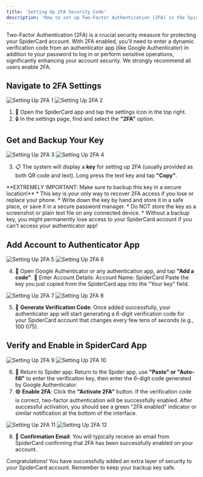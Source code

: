 ```yaml
---
title: 'Setting Up 2FA Security Code'
description: 'How to set up Two-Factor Authentication (2FA) in the SpiderCard app.'
---
```


<Info>
Two-Factor Authentication (2FA) is a crucial security measure for protecting your SpiderCard account. With 2FA enabled, you'll need to enter a dynamic verification code from an authenticator app (like Google Authenticator) in addition to your password to log in or perform sensitive operations, significantly enhancing your account security. We strongly recommend all users enable 2FA.
</Info>

## Navigate to 2FA Settings

![Setting Up 2FA 1](https://milways.gitbook.io/~gitbook/image?url=https%3A%2F%2F576526375-files.gitbook.io%2F%7E%2Ffiles%2Fv0%2Fb%2Fgitbook-x-prod.appspot.com%2Fo%2Fspaces%252FWk98YWM2MHtAzSHwvK6L%252Fuploads%252FmmWyg0BIICKMY0N9u1DE%252F375.png%3Falt%3Dmedia%26token%3Dfe48bb54-62a2-461f-83d3-56ec2cce0628&width=768&dpr=4&quality=100&sign=7328035&sv=2)
![Setting Up 2FA 2](https://milways.gitbook.io/~gitbook/image?url=https%3A%2F%2F576526375-files.gitbook.io%2F%7E%2Ffiles%2Fv0%2Fb%2Fgitbook-x-prod.appspot.com%2Fo%2Fspaces%252FWk98YWM2MHtAzSHwvK6L%252Fuploads%252FFBl3JaSTcV7IdR039eaN%252F376.png%3Falt%3Dmedia%26token%3D8431119d-d243-41b2-a992-3b054101a7e9&width=768&dpr=4&quality=100&sign=11137b5f&sv=2)

1. 🔧 Open the SpiderCard app and tap the settings icon in the top right.
2. 🔒 In the settings page, find and select the **"2FA"** option.

## Get and Backup Your Key

![Setting Up 2FA 3](https://milways.gitbook.io/~gitbook/image?url=https%3A%2F%2F576526375-files.gitbook.io%2F%7E%2Ffiles%2Fv0%2Fb%2Fgitbook-x-prod.appspot.com%2Fo%2Fspaces%252FWk98YWM2MHtAzSHwvK6L%252Fuploads%252Fn68i8Mi9c2ljQ1sj1Ja7%252F377.png%3Falt%3Dmedia%26token%3D7630db9b-9a5c-45c6-9646-469319a114c0&width=768&dpr=4&quality=100&sign=bddfb6db&sv=2)
![Setting Up 2FA 4](https://milways.gitbook.io/~gitbook/image?url=https%3A%2F%2F576526375-files.gitbook.io%2F%7E%2Ffiles%2Fv0%2Fb%2Fgitbook-x-prod.appspot.com%2Fo%2Fspaces%252FWk98YWM2MHtAzSHwvK6L%252Fuploads%252Farn5YbUoakZ4dNgYtavT%252F378.png%3Falt%3Dmedia%26token%3Da3e575e3-d857-4921-9068-ee951775e11c&width=768&dpr=4&quality=100&sign=6032c144&sv=2)

3. 📋 The system will display a **key** for setting up 2FA (usually provided as both QR code and text). Long press the text key and tap **"Copy"**.

<Warning>
**EXTREMELY IMPORTANT: Make sure to backup this key in a secure location!**
* This key is your only way to recover 2FA access if you lose or replace your phone.
* Write down the key by hand and store it in a safe place, or save it in a secure password manager.
* Do NOT store the key as a screenshot or plain text file on any connected device.
* Without a backup key, you might permanently lose access to your SpiderCard account if you can't access your authenticator app!
</Warning>

## Add Account to Authenticator App

![Setting Up 2FA 5](https://milways.gitbook.io/~gitbook/image?url=https%3A%2F%2F576526375-files.gitbook.io%2F%7E%2Ffiles%2Fv0%2Fb%2Fgitbook-x-prod.appspot.com%2Fo%2Fspaces%252FWk98YWM2MHtAzSHwvK6L%252Fuploads%252FlZNPTjPudmXDDH04YuOB%252F379.png%3Falt%3Dmedia%26token%3D58ec6d27-d238-434a-bed5-05742923a448&width=768&dpr=4&quality=100&sign=aa5ac331&sv=2)
![Setting Up 2FA 6](https://milways.gitbook.io/~gitbook/image?url=https%3A%2F%2F576526375-files.gitbook.io%2F%7E%2Ffiles%2Fv0%2Fb%2Fgitbook-x-prod.appspot.com%2Fo%2Fspaces%252FWk98YWM2MHtAzSHwvK6L%252Fuploads%252Fa37qVPuAUbTcTln5GNKe%252F380.png%3Falt%3Dmedia%26token%3Dea29b399-56e7-480d-b84f-7a230be5fd79&width=768&dpr=4&quality=100&sign=eb407c12&sv=2)

4. 📱 Open Google Authenticator or any authentication app, and tap **"Add a code"**.
   📝 Enter Account Details:
   Account Name: SpiderCard
   Paste the key you just copied from the SpiderCard app into the "Your key" field.

![Setting Up 2FA 7](https://milways.gitbook.io/~gitbook/image?url=https%3A%2F%2F576526375-files.gitbook.io%2F%7E%2Ffiles%2Fv0%2Fb%2Fgitbook-x-prod.appspot.com%2Fo%2Fspaces%252FWk98YWM2MHtAzSHwvK6L%252Fuploads%252FKfoEBnutyzvbmSLc87X0%252F381.png%3Falt%3Dmedia%26token%3Df4eebb89-1f2a-4f23-ad82-528aa5da1b06&width=768&dpr=4&quality=100&sign=b36dc19f&sv=2)
![Setting Up 2FA 8](https://milways.gitbook.io/~gitbook/image?url=https%3A%2F%2F576526375-files.gitbook.io%2F%7E%2Ffiles%2Fv0%2Fb%2Fgitbook-x-prod.appspot.com%2Fo%2Fspaces%252FWk98YWM2MHtAzSHwvK6L%252Fuploads%252FPyiEVV0KDXMMmccV2Xwr%252F382.png%3Falt%3Dmedia%26token%3Df70efd97-b679-4ba6-9325-430f08747521&width=768&dpr=4&quality=100&sign=7cabd4e9&sv=2)

5. 🔢 **Generate Verification Code**: Once added successfully, your authenticator app will start generating a 6-digit verification code for your SpiderCard account that changes every few tens of seconds (e.g., 100 075).

## Verify and Enable in SpiderCard App

![Setting Up 2FA 9](https://milways.gitbook.io/~gitbook/image?url=https%3A%2F%2F576526375-files.gitbook.io%2F%7E%2Ffiles%2Fv0%2Fb%2Fgitbook-x-prod.appspot.com%2Fo%2Fspaces%252FWk98YWM2MHtAzSHwvK6L%252Fuploads%252FV7lWclfsOIWG77LtM2cu%252F383.png%3Falt%3Dmedia%26token%3De01aed6e-7689-4406-a9e7-479b6bfb35ae&width=768&dpr=4&quality=100&sign=b51eadf&sv=2)
![Setting Up 2FA 10](https://milways.gitbook.io/~gitbook/image?url=https%3A%2F%2F576526375-files.gitbook.io%2F%7E%2Ffiles%2Fv0%2Fb%2Fgitbook-x-prod.appspot.com%2Fo%2Fspaces%252FWk98YWM2MHtAzSHwvK6L%252Fuploads%252Fe7UvbYAj6kpzBHQOjy2I%252F384.png%3Falt%3Dmedia%26token%3D9fe9134a-d36d-4837-b2bd-1754e5ae53a4&width=768&dpr=4&quality=100&sign=ad6caa97&sv=2)

6. 📝 Return to Spider app:
   Return to the Spider app, use **"Paste" or "Auto-fill"** to enter the verification key, then enter the 6-digit code generated by Google Authenticator.
7. 🟢 **Enable 2FA**: Click the **"Activate 2FA"** button. If the verification code is correct, two-factor authentication will be successfully enabled. After successful activation, you should see a green "2FA enabled" indicator or similar notification at the bottom of the interface.

![Setting Up 2FA 11](https://milways.gitbook.io/~gitbook/image?url=https%3A%2F%2F576526375-files.gitbook.io%2F%7E%2Ffiles%2Fv0%2Fb%2Fgitbook-x-prod.appspot.com%2Fo%2Fspaces%252FWk98YWM2MHtAzSHwvK6L%252Fuploads%252FxqN0XeMgnc0M6cZwKVSM%252F385.png%3Falt%3Dmedia%26token%3Dc969c0c2-2ea3-42db-93ad-3242e2f57a56&width=768&dpr=4&quality=100&sign=9df00d8b&sv=2)
![Setting Up 2FA 12](https://milways.gitbook.io/~gitbook/image?url=https%3A%2F%2F576526375-files.gitbook.io%2F%7E%2Ffiles%2Fv0%2Fb%2Fgitbook-x-prod.appspot.com%2Fo%2Fspaces%252FWk98YWM2MHtAzSHwvK6L%252Fuploads%252FsTQOd4ZZ2UpIqng9RTap%252F386.png%3Falt%3Dmedia%26token%3Df72e5791-ff27-4d5a-ba92-527a6a4150dc&width=400&dpr=3&quality=100&sign=13d38747&sv=2)

8. 📧 **Confirmation Email**: You will typically receive an email from SpiderCard confirming that 2FA has been successfully enabled on your account.

Congratulations! You have successfully added an extra layer of security to your SpiderCard account. Remember to keep your backup key safe.
